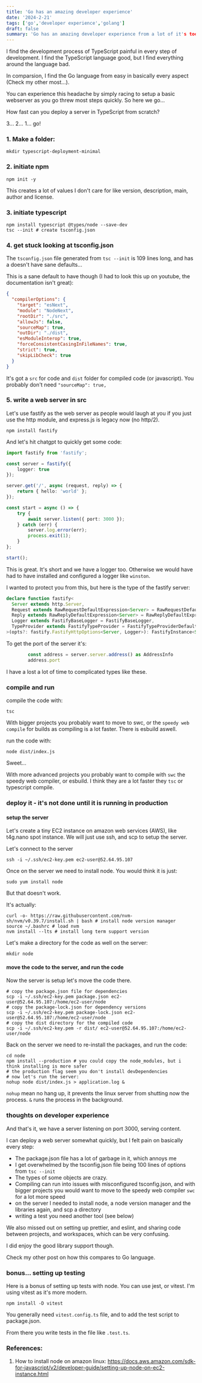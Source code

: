 ```yaml
---
title: 'Go has an amazing developer experience'
date: '2024-2-21'
tags: ['go','developer experience','golang']
draft: false
summary: 'Go has an amazing developer experience from a lot of it's tooling'
---
```


I find the development process of TypeScript painful in every step of development. I find the TypeScript language good, but I find everything around the language bad.

In comparsion, I find the Go language from easy in basically every aspect (Check my other most...).

You can experience this headache by simply racing to setup a basic webserver as you go threw most steps quickly. So here we go...

How fast can you deploy a server in TypeScript from scratch?

3... 2... 1... go!

### 1. Make a folder:
```
mkdir typescript-deployment-minimal
```
### 2. initiate npm
```shell
npm init -y
```
This creates a lot of values I don't care for like version, description, main, author and license.

### 3. initiate typescript
```shell
npm install typescript @types/node --save-dev
tsc --init # create tsconfig.json
```

### 4. get stuck looking at tsconfig.json
The `tsconfig.json` file generated from `tsc --init` is 109 lines long, and has a doesn't have sane defaults...

This is a sane default to have though (I had to look this up on youtube, the documentation isn't great):
```json
{
  "compilerOptions": {
    "target": "esNext",
    "module": "NodeNext",
    "rootDir": "./src",
    "allowJs": false,
    "sourceMap": true,
    "outDir": "./dist",
    "esModuleInterop": true,
    "forceConsistentCasingInFileNames": true,
    "strict": true,
    "skipLibCheck": true
  }
}
```
It's got a `src` for code and `dist` folder for compiled code (or javascript). You probably don't need `"sourceMap": true,`

### 5. write a web server in src

Let's use fastify as the web server as people would laugh at you if you just use the http module, and express.js is legacy now (no http/2).

```shell
npm install fastify
```

And let's hit chatgpt to quickly get some code:
```Typescript
import fastify from 'fastify';

const server = fastify({
    logger: true
});

server.get('/', async (request, reply) => {
    return { hello: 'world' };
});

const start = async () => {
    try {
        await server.listen({ port: 3000 });
    } catch (err) {
        server.log.error(err);
        process.exit(1);
    }
};

start();

```

This is great. It's short and we have a logger too. Otherwise we would have had to have installed and configured a logger like `winston`.

I wanted to protect you from this, but here is the type of the fastify server:
```Typescript
declare function fastify<
  Server extends http.Server,
  Request extends RawRequestDefaultExpression<Server> = RawRequestDefaultExpression<Server>,
  Reply extends RawReplyDefaultExpression<Server> = RawReplyDefaultExpression<Server>,
  Logger extends FastifyBaseLogger = FastifyBaseLogger,
  TypeProvider extends FastifyTypeProvider = FastifyTypeProviderDefault,
>(opts?: fastify.FastifyHttpOptions<Server, Logger>): FastifyInstance<Server, Request, Reply, Logger, TypeProvider> & PromiseLike<FastifyInstance<Server, Request, Reply, Logger, TypeProvider>>
```

To get the port of the server it's:
```Typescript
        const address = server.server.address() as AddressInfo
        address.port
```
I have a lost a lot of time to complicated types like these.

### compile and run
compile the code with:
```shell
tsc
```
With bigger projects you probably want to move to swc, or the `speedy web compile` for builds as compiling is a lot faster. There is esbuild aswell.

run the code with:
```shell
node dist/index.js
```

Sweet...

With more advanced projects you probably want to compile with `swc` the speedy web compiler, or esbuild. I think they are a lot faster they `tsc` or typescript compile.

### deploy it - it's not done until it is running in production
#### setup the server

Let's create a tiny EC2 instance on amazon web services (AWS), like t4g.nano spot instance. We will just use ssh, and scp to setup the server.

Let's connect to the server
```shell
ssh -i ~/.ssh/ec2-key.pem ec2-user@52.64.95.107
```

Once on the server we need to install node. You would think it is just:
```shell
sudo yum install node
```
But that doesn't work.

It's actually:
```shell
curl -o- https://raw.githubusercontent.com/nvm-sh/nvm/v0.39.7/install.sh | bash # install node version manager
source ~/.bashrc # load nvm
nvm install --lts # install long term support version
```

Let's make a directory for the code as well on the server:
```shell
mkdir node
```

#### move the code to the server, and run the code
Now the server is setup let's move the code there.

```shell
# copy the package.json file for dependencies
scp -i ~/.ssh/ec2-key.pem package.json ec2-user@52.64.95.107:/home/ec2-user/node
# copy the package-lock.json for dependency versions
scp -i ~/.ssh/ec2-key.pem package-lock.json ec2-user@52.64.95.107:/home/ec2-user/node
# copy the dist directory for the compiled code
scp -i ~/.ssh/ec2-key.pem -r dist/ ec2-user@52.64.95.107:/home/ec2-user/node
```

Back on the server we need to re-install the packages, and run the code:

```shell
cd node
npm install --production # you could copy the node_modules, but i think installing is more safer
# the production flag seem you don't install devDependencies
# now let's run the server:
nohup node dist/index.js > application.log &
```
`nohup` mean no hang up, it prevents the linux server from shutting now the process. `&` runs the process in the background.

### thoughts on developer experience

And that's it, we have a server listening on port 3000, serving content.

I can deploy a web server somewhat quickly, but I felt pain on basically every step:
- The package.json file has a lot of garbage in it, which annoys me
- I get overwhelmed by the tsconfig.json file being 100 lines of options from `tsc --init`
- The types of some objects are crazy.
- Compiling can run into issues with misconfigured tsconfig.json, and with bigger projects you would want to move to the speedy web compiler `swc` for a lot more speed
- on the server I needed to install node, a node version manager and the libraries again, and scp a directory
- writing a test you need another tool (see below)

We also missed out on setting up prettier, and eslint, and sharing code between projects, and workspaces, which can be very confusing.

I did enjoy the good library support though.

Check my other post on how this compares to Go language.

### bonus... setting up testing
Here is a bonus of setting up tests with node. You can use jest, or vitest. I'm using vitest as it's more modern.

```shell
npm install -D vitest
```

You generally need `vitest.config.ts` file, and to add the test script to package.json.

From there you write tests in the file like `.test.ts`.


### References:
1. How to install node on amazon linux:
https://docs.aws.amazon.com/sdk-for-javascript/v2/developer-guide/setting-up-node-on-ec2-instance.html
